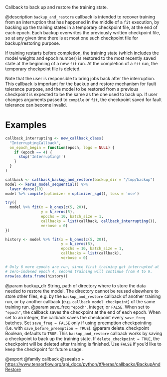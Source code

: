 Callback to back up and restore the training state.

@description
`backup_and_restore` callback is intended to recover training from an
interruption that has happened in the middle of a `fit` execution, by
backing up the training states in a temporary checkpoint file, at the end of
each epoch. Each backup overwrites the previously written checkpoint file,
so at any given time there is at most one such checkpoint file for
backup/restoring purpose.

If training restarts before completion, the training state (which includes
the model weights and epoch number) is restored to the most recently saved
state at the beginning of a new `fit` run. At the completion of a
`fit` run, the temporary checkpoint file is deleted.

Note that the user is responsible to bring jobs back after the interruption.
This callback is important for the backup and restore mechanism for fault
tolerance purpose, and the model to be restored from a previous checkpoint
is expected to be the same as the one used to back up. If user changes
arguments passed to `compile` or `fit`, the checkpoint saved for fault tolerance
can become invalid.

# Examples


```r
callback_interrupting <- new_callback_class(
  "InterruptingCallback",
  on_epoch_begin = function(epoch, logs = NULL) {
    if (epoch == 4) {
      stop('Interrupting!')
    }
  }
)

callback <- callback_backup_and_restore(backup_dir = "/tmp/backup")
model <- keras_model_sequential() %>%
  layer_dense(10)
model %>% compile(optimizer = optimizer_sgd(), loss = 'mse')

try({
  model %>% fit(x = k_ones(c(5, 20)),
                y = k_zeros(5),
                epochs = 10, batch_size = 1,
                callbacks = list(callback, callback_interrupting()),
                verbose = 0)
})

history <- model %>% fit(x = k_ones(c(5, 20)),
                         y = k_zeros(5),
                         epochs = 10, batch_size = 1,
                         callbacks = list(callback),
                         verbose = 0)

# Only 6 more epochs are run, since first training got interrupted at
# zero-indexed epoch 4, second training will continue from 4 to 9.
nrow(as.data.frame(history))
```

@param backup_dir String, path of directory where to store the data
    needed to restore the model. The directory
    cannot be reused elsewhere to store other files, e.g. by the
    `backup_and_restore` callback of another training run,
    or by another callback (e.g. `callback_model_checkpoint`)
    of the same training run.
@param save_freq `"epoch"`, integer, or `FALSE`. When set to `"epoch"`,
  the callback saves the checkpoint at the end of each epoch.
  When set to an integer, the callback saves the checkpoint every
  `save_freq` batches. Set `save_freq = FALSE` only if using
  preemption checkpointing (i.e. with `save_before_preemption = TRUE`).
@param delete_checkpoint Boolean, defaults to `TRUE`. This `backup_and_restore`
  callback works by saving a checkpoint to back up the training state.
  If `delete_checkpoint = TRUE`, the checkpoint will be deleted after
  training is finished. Use `FALSE` if you'd like to keep the checkpoint
  for future usage.

@export
@family callback
@seealso
+ <https://www.tensorflow.org/api_docs/python/tf/keras/callbacks/BackupAndRestore>
